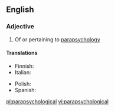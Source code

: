 ==English==

===Adjective===
{{en-adj|-}}

# Of or pertaining to [[parapsychology]]

====Translations====
{{trans-top|of or pertaining to parapsychology}}
* Finnish: {{t|fi|parapsykologinen}}
* Italian: {{t|it|parapsicologico|m}}
{{trans-mid}}
* Polish: {{t|pl|parapsychologiczny|m}}
* Spanish: {{t+|es|parapsicológico|m}}
{{trans-bottom}}

[[pl:parapsychological]]
[[vi:parapsychological]]